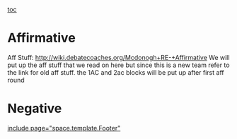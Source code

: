 [[toc]]
=Affirmative= 
Aff Stuff:
http://wiki.debatecoaches.org/Mcdonogh+RE-+Affirmative
We will put up the aff stuff that we read on here but since this is a new team refer to the link for old aff stuff. the 1AC and 2ac blocks will be put up after first aff round
=Negative= 

[[include page="space.template.Footer"]]